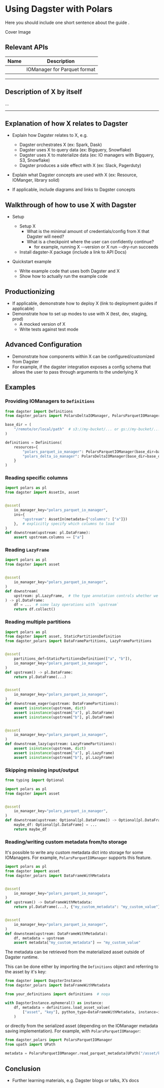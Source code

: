 # Using Dagster with Polars

Here you should include one short sentence about the guide .

<div className="w-full h-48 bg-gray-50 flex items-center justify-center">
  Cover Image
</div>

## Relevant APIs

| Name                                                                 | Description                  |
| -------------------------------------------------------------------- | ---------------------------- |
| <PyObject module="dagster_polars" object="PolarsParquetIOManager" /> | IOManager for Parquet format |

---

## Description of X by itself

<div className="w-full h-48 bg-gray-200 flex items-center justify-center">
  ...
</div>

---

## Explanation of how X relates to Dagster

- Explain how Dagster relates to X, e.g.

  - Dagster orchestrates X (ex: Spark, Dask)
  - Dagster uses X to query data (ex: Bigquery, Snowflake)
  - Dagster uses X to materialize data (ex: IO managers with Bigquery, S3, Snowflake)
  - Dagster produces a side effect with X (ex: Slack, Pagerduty)

- Explain what Dagster concepts are used with X (ex: Resource, IOManger, library solid)

- If applicable, include diagrams and links to Dagster concepts

## Walkthrough of how to use X with Dagster

- Setup

  - Setup X
    - What is the minimal amount of credentials/config from X that Dagster will need?
    - What is a checkpoint where the user can confidently continue?
      - for example, running X --version or X run --dry-run succeeds
  - Install dagster-X package (include a link to API Docs)

- Quickstart example
  - Write example code that uses both Dagster and X
  - Show how to actually run the example code

## Productionizing

- If applicable, demonstrate how to deploy X (link to deployment guides if applicable)
- Demonstrate how to set up modes to use with X (test, dev, staging, prod)
  - A mocked version of X
  - Write tests against test mode

## Advanced Configuration

- Demonstrate how components within X can be configured/customized from Dagster
- For example, if the dagster integration exposes a config schema that allows the user to pass through arguments to the underlying X

## Examples

### Providing IOManagers to `Definitions`

```python
from dagster import Definitions
from dagster_polars import PolarsDeltaIOManager, PolarsParquetIOManager

base_dir = (
    "/remote/or/local/path"  # s3://my-bucket/... or gs://my-bucket/... also works!
)

definitions = Definitions(
    resources={
        "polars_parquet_io_manager": PolarsParquetIOManager(base_dir=base_dir),
        "polars_delta_io_manager": PolarsDeltaIOManager(base_dir=base_dir),
    }
)
```

### Reading specific columns

```python
import polars as pl
from dagster import AssetIn, asset


@asset(
    io_manager_key="polars_parquet_io_manager",
    ins={
        "upstream": AssetIn(metadata={"columns": ["a"]})
    },  # explicitly specify which columns to load
)
def downstream(upstream: pl.DataFrame):
    assert upstream.columns == ["a"]
```

### Reading `LazyFrame`

```python
import polars as pl
from dagster import asset


@asset(
    io_manager_key="polars_parquet_io_manager",
)
def downstream(
    upstream: pl.LazyFrame,  # the type annotation controls whether we load an eager or lazy DataFrame
) -> pl.DataFrame:
    df = ...  # some lazy operations with `upstream`
    return df.collect()
```

### Reading multiple partitions

```python
import polars as pl
from dagster import asset, StaticPartitionsDefinition
from dagster_polars import DataFramePartitions, LazyFramePartitions


@asset(
    partitions_def=StaticPartitionsDefinition(["a", "b"]),
    io_manager_key="polars_parquet_io_manager",
)
def upstream() -> pl.DataFrame:
    return pl.DataFrame(...)


@asset(
    io_manager_key="polars_parquet_io_manager",
)
def downstream_eager(upstream: DataFramePartitions):
    assert isinstance(upstream, dict)
    assert isinstance(upstream["a"], pl.DataFrame)
    assert isinstance(upstream["b"], pl.DataFrame)


@asset(
    io_manager_key="polars_parquet_io_manager",
)
def downstream_lazy(upstream: LazyFramePartitions):
    assert isinstance(upstream, dict)
    assert isinstance(upstream["a"], pl.LazyFrame)
    assert isinstance(upstream["b"], pl.LazyFrame)
```

### Skipping missing input/output

```python
from typing import Optional

import polars as pl
from dagster import asset


@asset(
    io_manager_key="polars_parquet_io_manager",
)
def downstream(upstream: Optional[pl.DataFrame]) -> Optional[pl.DataFrame]:
    maybe_df: Optional[pl.DataFrame] = ...
    return maybe_df
```

### Reading/writing custom metadata from/to storage

It's possible to write any custom metadata dict into storage for some IOManagers. For example, `PolarsParquetIOManager` supports this feature.

```python
import polars as pl
from dagster import asset
from dagster_polars import DataFrameWithMetadata


@asset(
    io_manager_key="polars_parquet_io_manager",
)
def upstream() -> DataFrameWithMetadata:
    return pl.DataFrame(...), {"my_custom_metadata": "my_custom_value"}


@asset(
    io_manager_key="polars_parquet_io_manager",
)
def downsteam(upstream: DataFrameWithMetadata):
    df, metadata = upstream
    assert metadata["my_custom_metadata"] == "my_custom_value"
```

The metadata can be retrieved from the materialized asset outside of Dagster runtime.

This can be done either by importing the `Definitions` object and referring to the asset by it's key:

```python
from dagster import DagsterInstance
from dagster_polars import DataFrameWithMetadata

from your_definitions import definitions  # noqa

with DagsterInstance.ephemeral() as instance:
    df, metadata = definitions.load_asset_value(
        ["asset", "key"], python_type=DataFrameWithMetadata, instance=instance
    )
```

or directly from the serialized asset (depending on the IOManager metadata saving implementation). For example, with `PolarsParquetIOManager`:

```python
from dagster_polars import PolarsParquetIOManager
from upath import UPath

metadata = PolarsParquetIOManager.read_parquet_metadata(UPath("/asset/key.parquet"))
```

## Conclusion

- Further learning materials, e.g. Dagster blogs or talks, X’s docs
